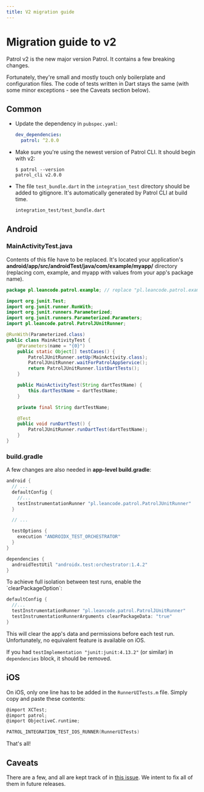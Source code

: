 ```yaml
---
title: V2 migration guide
---
```


# Migration guide to v2

Patrol v2 is the new major version Patrol. It contains a few breaking changes.

Fortunately, they're small and mostly touch only boilerplate and configuration
files. The code of tests written in Dart stays the same (with some minor
exceptions - see the Caveats section below).

## Common

- Update the dependency in `pubspec.yaml`:

  ```yaml
  dev_dependencies:
    patrol: ^2.0.0
  ```

- Make sure you're using the newest version of Patrol CLI. It should begin with
  v2:

  ```console
  $ patrol --version
  patrol_cli v2.0.0
  ```

- The file `test_bundle.dart` in the `integration_test` directory should be
  added to gitignore. It's automatically generated by Patrol CLI at build time.

  ```text name=".gitignore"
  integration_test/test_bundle.dart
  ```

## Android

### MainActivityTest.java

Contents of this file have to be replaced. It's located your application's
**android/app/src/androidTest/java/com/example/myapp/** directory (replacing
com, example, and myapp with values from your app's package name).

```java name="MainActivityTest.java"
package pl.leancode.patrol.example; // replace "pl.leancode.patrol.example" with your app's package

import org.junit.Test;
import org.junit.runner.RunWith;
import org.junit.runners.Parameterized;
import org.junit.runners.Parameterized.Parameters;
import pl.leancode.patrol.PatrolJUnitRunner;

@RunWith(Parameterized.class)
public class MainActivityTest {
    @Parameters(name = "{0}")
    public static Object[] testCases() {
        PatrolJUnitRunner.setUp(MainActivity.class);
        PatrolJUnitRunner.waitForPatrolAppService();
        return PatrolJUnitRunner.listDartTests();
    }

    public MainActivityTest(String dartTestName) {
        this.dartTestName = dartTestName;
    }

    private final String dartTestName;

    @Test
    public void runDartTest() {
        PatrolJUnitRunner.runDartTest(dartTestName);
    }
}
```

### build.gradle

A few changes are also needed in **app-level build.gradle**:

```groovy title="android/app/build.gradle"
android {
  // ...
  defaultConfig {
    //...
    testInstrumentationRunner "pl.leancode.patrol.PatrolJUnitRunner"
  }

  // ...

  testOptions {
    execution "ANDROIDX_TEST_ORCHESTRATOR"
  }
}

dependencies {
  androidTestUtil "androidx.test:orchestrator:1.4.2"
}
```

<Info>
  To achieve full isolation between test runs, enable the `clearPackageOption`:

```groovy title="android/app/build.gradle"
defaultConfig {
  //...
  testInstrumentationRunner "pl.leancode.patrol.PatrolJUnitRunner"
  testInstrumentationRunnerArguments clearPackageData: "true"
}
```

This will clear the app's data and permissions before each test run.
Unfortunately, no equivalent feature is available on iOS.

</Info>

If you had `testImplementation "junit:junit:4.13.2"` (or similar) in
`dependencies` block, it should be removed.

## iOS

On iOS, only one line has to be added in the `RunnerUITests.m` file. Simply copy
and paste these contents:

```objective-c title="ios/RunnerUITests/RunnerUITests.m"
@import XCTest;
@import patrol;
@import ObjectiveC.runtime;

PATROL_INTEGRATION_TEST_IOS_RUNNER(RunnerUITests)
```

That's all!

## Caveats

There are a few, and all are kept track of in [this issue]. We intent to fix all
of them in future releases.

[this issue]: https://github.com/leancodepl/patrol/issues/1341
